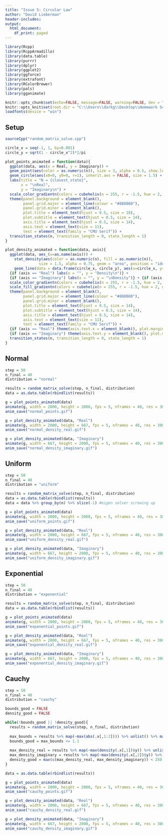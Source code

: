 ```yaml
---
title: "Issue 5: Circular Law"
author: "David Lieberman"
header-includes:
output:
  html_document:
    df_print: paged
---
```


```r
library(Rcpp)
library(RcppArmadillo)
library(data.table)
library(purrr)
library(dplyr)
library(ggplot2)
library(ggforce)
library(extrafont)
library(RColorBrewer)
library(pals)
library(gganimate)

knitr::opts_chunk$set(echo=FALSE, message=FALSE, warning=FALSE, dev = "svg")
knitr::opts_knit$set(root.dir = "C:\\Users\\darkg\\Desktop\\Homework Scans\\2020Sm_ART167\\newsletter\\issue5")
loadfonts(device = "win")
```

## Setup
```r
sourceCpp("random_matrix_solve.cpp")
```

```r
circle_x = seq(-1, 1, by=0.001)
circle_y = sqrt(1 - circle_x^2)*2/pi
```

```r
plot_points_animated = function(data){
  ggplot(data, aes(x = Real, y = Imaginary)) + 
  geom_point(aes(color = as.numeric(n)), size = 3, alpha = 0.5, show.legend = FALSE) + 
  geom_circle(aes(x0=0, y0=0, r=1), inherit.aes = FALSE, size = 1.5) +
  labs(title = "N = {closest_state}",
       x = "\nReal",
       y = "Imaginary\n") +
  scale_color_gradientn(colors = cubehelix(n = 255, r = -1.5, hue = 2, gamma = 0.8)[25:200]) +
  theme(panel.background = element_blank(),
        panel.grid.major = element_line(colour = "#808080"),
        panel.grid.minor = element_blank(),
        plot.title = element_text(hjust = 0.5, size = 18),
        plot.subtitle = element_text(hjust = 0.5, size = 14),
        axis.title = element_text(hjust = 0.5, size = 14),
        axis.text = element_text(size = 11),
        text = element_text(family = "CMU Serif")) +
  transition_states(n, transition_length = 0, state_length = 1)
}
```

```r
plot_density_animated = function(data, axis){
  ggplot(data, aes_(x=as.name(axis))) +
    stat_density(aes(color = as.numeric(n), fill = as.numeric(n)),
               size = 1.5, alpha = 0.75, geom = "area", position = "identity", show.legend = FALSE) +
    geom_line(data = data.frame(circle_x, circle_y), aes(x=circle_x, y=circle_y), inherit.aes = FALSE, linetype = "dashed", size = 1.5) +
  {if (axis == "Real") labs(x = "", y = "Density\n")} +
  {if (axis == "Imaginary") labs(x = "", y = "\nDensity")} + {if (axis == "Imaginary") coord_flip() } +
  scale_color_gradientn(colors = cubehelix(n = 255, r = -1.5, hue = 2, gamma = 0.8)[25:220]) +
  scale_fill_gradientn(colors = cubehelix(n = 255, r = -1.5, hue = 2, gamma = 0.8)[25:220]) +
  theme(panel.background = element_blank(),
        panel.grid.major = element_line(colour = "#808080"),
        panel.grid.minor = element_blank(),
        plot.title = element_text(hjust = 0.5, size = 14),
        plot.subtitle = element_text(hjust = 0.5, size = 14),
        axis.title = element_text(hjust = 0.5, size = 14),
        axis.text = element_text(size = 11),
        text = element_text(family = "CMU Serif")) +
  {if (axis == "Real") theme(axis.text.x = element_blank(), plot.margin = margin(5.5, 5.5, 0, 5.5, "pt"))} +
  {if (axis == "Imaginary") theme(axis.text.y = element_blank(), plot.margin = margin(5.5, 5.5, 5.5, 0, "pt"))} +
  transition_states(n, transition_length = 0, state_length = 1)
}
```


## Normal
```r
step = 50
n_final = 40
distribution = "normal"

results = random_matrix_solve(step, n_final, distribution)
data = as.data.table(rbindlist(results))
```

```r
g = plot_points_animated(data)
animate(g, width = 2000, height = 2000, fps = 5, nframes = 40, res = 300, detail = 5)
anim_save("normal_points.gif")
```

```r
g = plot_density_animated(data, "Real")
animate(g, width = 2000, height = 667, fps = 5, nframes = 40, res = 300, detail = 5)
anim_save("normal_density_real.gif")
```

```r
g = plot_density_animated(data, "Imaginary")
animate(g, width = 667, height = 2000, fps = 5, nframes = 40, res = 300, detail = 5)
anim_save("normal_density_imaginary.gif")
```


## Uniform
```r
step = 50
n_final = 40
distribution = "uniform"

results = random_matrix_solve(step, n_final, distribution)
data = as.data.table(rbindlist(results))
data = data %>% group_by(n) %>% slice(-1) #eigen solver screwing up
```

```r
g = plot_points_animated(data)
animate(g, width = 2000, height = 2000, fps = 5, nframes = 40, res = 300, detail = 5)
anim_save("uniform_points.gif")
```

```r
g = plot_density_animated(data, "Real")
animate(g, width = 2000, height = 667, fps = 5, nframes = 40, res = 300, detail = 5)
anim_save("uniform_density_real.gif")
```

```r
g = plot_density_animated(data, "Imaginary")
animate(g, width = 667, height = 2000, fps = 5, nframes = 40, res = 300, detail = 5)
anim_save("uniform_density_imaginary.gif")
```


## Exponential
```r
step = 50
n_final = 40
distribution = "exponential"

results = random_matrix_solve(step, n_final, distribution)
data = as.data.table(rbindlist(results))
```

```r
g = plot_points_animated(data)
animate(g, width = 2000, height = 2000, fps = 5, nframes = 40, res = 300, detail = 5)
anim_save("exponential_points.gif")
```

```r
g = plot_density_animated(data, "Real")
animate(g, width = 2000, height = 667, fps = 5, nframes = 40, res = 300, detail = 5)
anim_save("exponential_density_real.gif")
```

```r
g = plot_density_animated(data, "Imaginary")
animate(g, width = 667, height = 2000, fps = 5, nframes = 40, res = 300, detail = 5)
anim_save("exponential_density_imaginary.gif")
```


## Cauchy
```r
step = 50
n_final = 40
distribution = "cauchy"

bounds_good = FALSE
density_good = FALSE

while(!bounds_good || !density_good){
  results = random_matrix_solve(step, n_final, distribution)
  
  max_bounds = results %>% map(~max(abs(.x[,1:2]))) %>% unlist() %>% max()
  bounds_good = max_bounds <= 1.1
  
  max_density_real = results %>% map(~max(density(.x[,1])$y)) %>% unlist() %>% max()
  max_density_imaginary = results %>% map(~max(density(.x[,2])$y)) %>% unlist() %>% max()
  density_good = max(c(max_density_real, max_density_imaginary)) < 250
}

data = as.data.table(rbindlist(results))
```

```r
g = plot_points_animated(data)
animate(g, width = 2000, height = 2000, fps = 5, nframes = 40, res = 300, detail = 5)
anim_save("cauchy_points.gif")
```

```r
g = plot_density_animated(data, "Real")
animate(g, width = 2000, height = 667, fps = 5, nframes = 40, res = 300, detail = 5)
anim_save("cauchy_density_real.gif")
```

```r
g = plot_density_animated(data, "Imaginary")
animate(g, width = 667, height = 2000, fps = 5, nframes = 40, res = 300, detail = 5)
anim_save("cauchy_density_imaginary.gif")
```